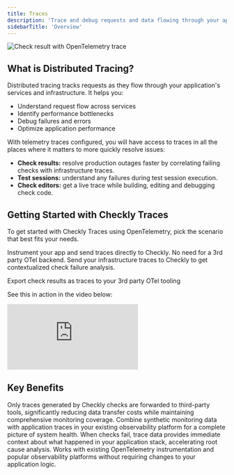```yaml
---
title: Traces
description: 'Trace and debug requests and data flowing through your application and identify performance bottlenecks and failures.'
sidebarTitle: 'Overview'
---
```


![Check result with OpenTelemetry trace](/images/docs/images/otel/otel_check_result.png)


## What is Distributed Tracing?

Distributed tracing tracks requests as they flow through your application's services and infrastructure. It helps you:

- Understand request flow across services
- Identify performance bottlenecks
- Debug failures and errors
- Optimize application performance

With telemetry traces configured, you will have access to traces in all the places where it matters to more quickly resolve issues:

- **Check results:** resolve production outages faster by correlating failing checks with infrastructure traces.
- **Test sessions:** understand any failures during test session execution.
- **Check editors:** get a live trace while building, editing and debugging check code.

## Getting Started with Checkly Traces

To get started with Checkly Traces using OpenTelemetry, pick the scenario that best fits your needs.

<Columns cols={3} >
<Card title="I don't have an OpenTelemetry setup" href="/traces-open-telemetry/instrumenting-code/">
Instrument your app and send traces directly to Checkly. No need for a 3rd party OTel backend.
</Card>

<Card title="I already have an OTEL Collector" href="/traces-open-telemetry/importing-traces/">
Send your infrastructure traces to Checkly to get contextualized check failure analysis.
</Card>

<Card title="I want to export Check results to my OpenTelemetry setup" href="/traces-open-telemetry/exporting-traces/">

Export check results as traces to your 3rd party OTel tooling
</Card>
</Columns>


See this in action in the video below:

<Frame>
  <iframe 
    src="https://www.loom.com/embed/30c143388ba54e9ba6b665dfbfe0d295?sid=8ad8d273-b0bb-48ca-b456-1b137384b9de" 
    title="Embedded content"
    className="w-full aspect-video rounded-xl"
    frameBorder="0"
    allowfullscreen
  ></iframe>
</Frame>

## Key Benefits

<AccordionGroup>
<Accordion title="Cost-Effective Tracing">
Only traces generated by Checkly checks are forwarded to third-party tools, significantly reducing data transfer costs while maintaining comprehensive monitoring coverage.
</Accordion>

<Accordion title="Unified Observability">
Combine synthetic monitoring data with application traces in your existing observability platform for a complete picture of system health.
</Accordion>

<Accordion title="Faster Debugging">
When checks fail, trace data provides immediate context about what happened in your application stack, accelerating root cause analysis.
</Accordion>

<Accordion title="Seamless Integration">
Works with existing OpenTelemetry instrumentation and popular observability platforms without requiring changes to your application logic.
</Accordion>
</AccordionGroup>

